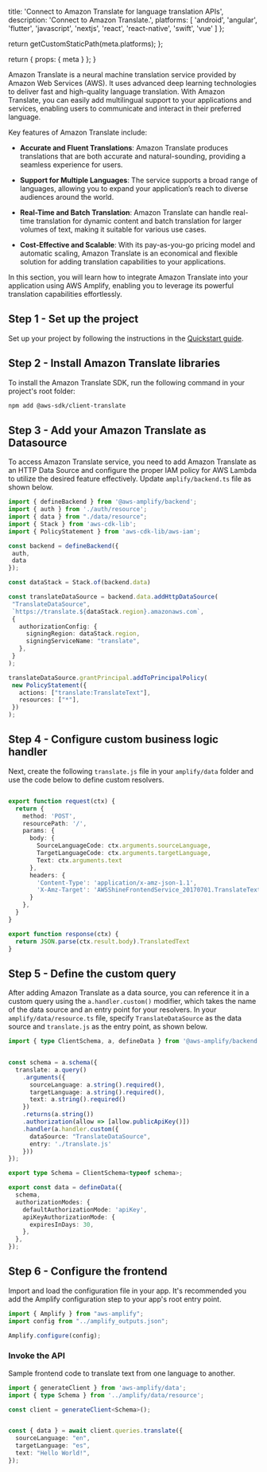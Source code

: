 
  title: 'Connect to Amazon Translate for language translation APIs',
  description:
    'Connect to Amazon Translate.',
  platforms: [
    'android',
    'angular',
    'flutter',
    'javascript',
    'nextjs',
    'react',
    'react-native',
    'swift',
    'vue'
  ]
};

  return getCustomStaticPath(meta.platforms);
};

  return {
    props: {
      meta
    }
  };
}

Amazon Translate is a neural machine translation service provided by Amazon Web Services (AWS). It uses advanced deep learning technologies to deliver fast and high-quality language translation. With Amazon Translate, you can easily add multilingual support to your applications and services, enabling users to communicate and interact in their preferred language.

Key features of Amazon Translate include:

- **Accurate and Fluent Translations**: Amazon Translate produces translations that are both accurate and natural-sounding, providing a seamless experience for users.

- **Support for Multiple Languages**: The service supports a broad range of languages, allowing you to expand your application’s reach to diverse audiences around the world.

- **Real-Time and Batch Translation**: Amazon Translate can handle real-time translation for dynamic content and batch translation for larger volumes of text, making it suitable for various use cases.

- **Cost-Effective and Scalable**: With its pay-as-you-go pricing model and automatic scaling, Amazon Translate is an economical and flexible solution for adding translation capabilities to your applications.

In this section, you will learn how to integrate Amazon Translate into your application using AWS Amplify, enabling you to leverage its powerful translation capabilities effortlessly.

## Step 1 - Set up the project

Set up your project by following the instructions in the [Quickstart guide](/[platform]/start/quickstart/).

## Step 2 - Install Amazon Translate libraries
To install the Amazon Translate SDK, run the following command in your project's root folder:

```bash
npm add @aws-sdk/client-translate

```

## Step 3 - Add your Amazon Translate as Datasource

 To access Amazon Translate service, you need to add Amazon Translate as an HTTP Data Source and configure the proper IAM policy for AWS Lambda to utilize the desired feature effectively. Update `amplify/backend.ts` file as shown below.

 ```ts title="amplify/backend.ts"
import { defineBackend } from '@aws-amplify/backend';
import { auth } from './auth/resource';
import { data } from "./data/resource";
import { Stack } from 'aws-cdk-lib';
import { PolicyStatement } from 'aws-cdk-lib/aws-iam';

const backend = defineBackend({
  auth,
  data
});

const dataStack = Stack.of(backend.data)

const translateDataSource = backend.data.addHttpDataSource(
  "TranslateDataSource",
  `https://translate.${dataStack.region}.amazonaws.com`,
  {
    authorizationConfig: {
      signingRegion: dataStack.region,
      signingServiceName: "translate",
    },
  }
);

translateDataSource.grantPrincipal.addToPrincipalPolicy(
  new PolicyStatement({
    actions: ["translate:TranslateText"],
    resources: ["*"],
  })
);
```
## Step 4 - Configure custom business logic handler

Next, create the following `translate.js` file in your `amplify/data` folder and use the code below to define custom resolvers.

```ts title="amplify/data/translate.js"

export function request(ctx) {
  return {
    method: 'POST',
    resourcePath: '/',
    params: {
      body: {
        SourceLanguageCode: ctx.arguments.sourceLanguage,
        TargetLanguageCode: ctx.arguments.targetLanguage,
        Text: ctx.arguments.text
      },
      headers: {
        'Content-Type': 'application/x-amz-json-1.1',
        'X-Amz-Target': 'AWSShineFrontendService_20170701.TranslateText'
      }
    },
  }
}

export function response(ctx) {
  return JSON.parse(ctx.result.body).TranslatedText
}

```

## Step 5 - Define the custom query

After adding Amazon Translate as a data source, you can reference it in a custom query using the `a.handler.custom()` modifier, which takes the name of the data source and an entry point for your resolvers. In your `amplify/data/resource.ts` file, specify `TranslateDataSource` as the data source and `translate.js` as the entry point, as shown below.

```ts title="amplify/data/resource.ts"
import { type ClientSchema, a, defineData } from '@aws-amplify/backend';


const schema = a.schema({
  translate: a.query()
    .arguments({
      sourceLanguage: a.string().required(),
      targetLanguage: a.string().required(),
      text: a.string().required()
    })
    .returns(a.string())
    .authorization(allow => [allow.publicApiKey()])
    .handler(a.handler.custom({
      dataSource: "TranslateDataSource",
      entry: './translate.js'
    }))
});

export type Schema = ClientSchema<typeof schema>;

export const data = defineData({
  schema,
  authorizationModes: {
    defaultAuthorizationMode: 'apiKey',
    apiKeyAuthorizationMode: {
      expiresInDays: 30,
    },
  },
});

```

## Step 6 - Configure the frontend

Import and load the configuration file in your app. It's recommended you add the Amplify configuration step to your app's root entry point.

``` ts title="main.tsx"
import { Amplify } from "aws-amplify";
import config from "../amplify_outputs.json";

Amplify.configure(config);
```
### Invoke the API

Sample frontend code to translate text from one language to another.

```ts
import { generateClient } from 'aws-amplify/data';
import { type Schema } from '../amplify/data/resource';

const client = generateClient<Schema>();


const { data } = await client.queries.translate({
  sourceLanguage: "en",
  targetLanguage: "es",
  text: "Hello World!",
});
```

